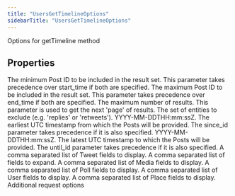 ```yaml
---
title: "UsersGetTimelineOptions"
sidebarTitle: "UsersGetTimelineOptions"
---
```


Options for getTimeline method

## Properties

<ParamField name="sinceId" type="string">
The minimum Post ID to be included in the result set. This parameter takes precedence over start_time if both are specified.

</ParamField>

<ParamField name="untilId" type="string">
The maximum Post ID to be included in the result set. This parameter takes precedence over end_time if both are specified.

</ParamField>

<ParamField name="maxResults" type="number">
The maximum number of results.

</ParamField>

<ParamField name="paginationToken" type="string">
This parameter is used to get the next 'page' of results.

</ParamField>

<ParamField name="exclude" type="string[]">
The set of entities to exclude (e.g. 'replies' or 'retweets').

</ParamField>

<ParamField name="startTime" type="string">
YYYY-MM-DDTHH:mm:ssZ. The earliest UTC timestamp from which the Posts will be provided. The since_id parameter takes precedence if it is also specified.

</ParamField>

<ParamField name="endTime" type="string">
YYYY-MM-DDTHH:mm:ssZ. The latest UTC timestamp to which the Posts will be provided. The until_id parameter takes precedence if it is also specified.

</ParamField>

<ParamField name="tweetfields" type="string[]">
A comma separated list of Tweet fields to display.

</ParamField>

<ParamField name="expansions" type="string[]">
A comma separated list of fields to expand.

</ParamField>

<ParamField name="mediafields" type="string[]">
A comma separated list of Media fields to display.

</ParamField>

<ParamField name="pollfields" type="string[]">
A comma separated list of Poll fields to display.

</ParamField>

<ParamField name="userfields" type="string[]">
A comma separated list of User fields to display.

</ParamField>

<ParamField name="placefields" type="string[]">
A comma separated list of Place fields to display.

</ParamField>

<ParamField name="requestOptions" type="RequestOptions">
Additional request options

</ParamField>
